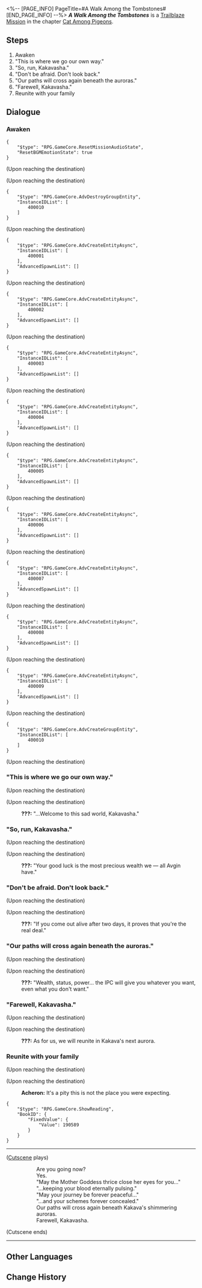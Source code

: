 <%-- [PAGE_INFO]
PageTitle=#A Walk Among the Tombstones#
[END_PAGE_INFO] --%>
{{Stub|Dialogue.}}
{{Mission Infobox
|id            = 1031901
|title         = 
|image         = <!--Mission A Walk Among the Tombstones.png-->
|type          = Trailblaze
|event_name    = 
|chapter       = Cat Among Pigeons
|requirements  = [[Trailblaze Mission]] ''[[A Walk Among the Tombstones]]'' completed
|summary       = <!--official mission summary from Fate's Atlas-->
|characters    = Acheron; Trailblazer
|startLocation = [[Penacony]] - [[Horizon of Existence]]
|world         = Penacony
|area          = Horizon of Existence
|prev          = 
|next          = 
|rewards       = Trailblaze EXP*900; Stellar Jade*110; Traveler's Guide*16; Flames Afar*1 { text = Flames Afar }; Kakavasha (Profile Picture)*1 { text = Kakavasha }; "Citizen Hanunue"*1 { text = "Citizen Hanunue" }; Credit*200,000
}}
'''''A Walk Among the Tombstones''''' is a [[Trailblaze Mission]] in the chapter [[Cat Among Pigeons]].

==Steps==
# Awaken
# "This is where we go our own way."
# "So, run, Kakavasha."
# "Don't be afraid. Don't look back."
# "Our paths will cross again beneath the auroras."
# "Farewell, Kakavasha."
# Reunite with your family

<!--
==Gameplay Notes==

--><!--
==Trial Character==

-->
==Dialogue==
{{Stub Dialogue}}

===Awaken{{subst:void|<!--103190102-->}}===
{{Mission Description|type=trailblaze|location=Horizon of Existence|You have reached your final end.<br />Bid your farewells to █████████ in your final moments. Try your best to...<br />...Die without regrets.}}
{{Dialogue Start}}
:{{tx}}
<pre>{
	"$type": "RPG.GameCore.ResetMissionAudioState",
	"ResetBGMEmotionState": true
}</pre>
;(Upon reaching the destination)

;(Upon reaching the destination)
<pre>{
	"$type": "RPG.GameCore.AdvDestroyGroupEntity",
	"InstanceIDList": [
		400010
	]
}</pre>

;(Upon reaching the destination)
<pre>{
	"$type": "RPG.GameCore.AdvCreateEntityAsync",
	"InstanceIDList": [
		400001
	],
	"AdvancedSpawnList": []
}</pre>

;(Upon reaching the destination)
<pre>{
	"$type": "RPG.GameCore.AdvCreateEntityAsync",
	"InstanceIDList": [
		400002
	],
	"AdvancedSpawnList": []
}</pre>

;(Upon reaching the destination)
<pre>{
	"$type": "RPG.GameCore.AdvCreateEntityAsync",
	"InstanceIDList": [
		400003
	],
	"AdvancedSpawnList": []
}</pre>

;(Upon reaching the destination)
<pre>{
	"$type": "RPG.GameCore.AdvCreateEntityAsync",
	"InstanceIDList": [
		400004
	],
	"AdvancedSpawnList": []
}</pre>

;(Upon reaching the destination)
<pre>{
	"$type": "RPG.GameCore.AdvCreateEntityAsync",
	"InstanceIDList": [
		400005
	],
	"AdvancedSpawnList": []
}</pre>

;(Upon reaching the destination)
<pre>{
	"$type": "RPG.GameCore.AdvCreateEntityAsync",
	"InstanceIDList": [
		400006
	],
	"AdvancedSpawnList": []
}</pre>

;(Upon reaching the destination)
<pre>{
	"$type": "RPG.GameCore.AdvCreateEntityAsync",
	"InstanceIDList": [
		400007
	],
	"AdvancedSpawnList": []
}</pre>

;(Upon reaching the destination)
<pre>{
	"$type": "RPG.GameCore.AdvCreateEntityAsync",
	"InstanceIDList": [
		400008
	],
	"AdvancedSpawnList": []
}</pre>

;(Upon reaching the destination)
<pre>{
	"$type": "RPG.GameCore.AdvCreateEntityAsync",
	"InstanceIDList": [
		400009
	],
	"AdvancedSpawnList": []
}</pre>

;(Upon reaching the destination)
<pre>{
	"$type": "RPG.GameCore.AdvCreateGroupEntity",
	"InstanceIDList": [
		400010
	]
}</pre>
;(Upon reaching the destination)
{{Dialogue End}}

==="This is where we go our own way."{{subst:void|<!--103190107-->}}===
{{Dialogue Start}}
;(Upon reaching the destination)

;(Upon reaching the destination)
:{{A|VO chapter3 15 spvo 101.ogg}} '''???:''' "...Welcome to this sad world, Kakavasha."
{{Dialogue End}}

==="So, run, Kakavasha."{{subst:void|<!--103190108-->}}===
{{Dialogue Start}}
;(Upon reaching the destination)

;(Upon reaching the destination)
:{{A|VO chapter3 15 spvo 102.ogg}} '''???:''' "Your good luck is the most precious wealth we &mdash; all Avgin have."
{{Dialogue End}}

==="Don't be afraid. Don't look back."{{subst:void|<!--103190109-->}}===
{{Dialogue Start}}
;(Upon reaching the destination)

;(Upon reaching the destination)
:{{A|VO chapter3 15 spvo 103.ogg}} '''???:''' "If you come out alive after two days, it proves that you're the real deal."
{{Dialogue End}}

==="Our paths will cross again beneath the auroras."{{subst:void|<!--103190110-->}}===
{{Dialogue Start}}
;(Upon reaching the destination)

;(Upon reaching the destination)
:{{A|VO chapter3 15 spvo 104.ogg}} '''???:''' "Wealth, status, power... the IPC will give you whatever you want, even what you don't want."
{{Dialogue End}}

==="Farewell, Kakavasha."{{subst:void|<!--103190111-->}}===
{{Dialogue Start}}
;(Upon reaching the destination)

;(Upon reaching the destination)
:{{A|VO chapter3 15 spvo 105.ogg}} '''???:''' As for us, we will reunite in Kakava's next aurora.
{{Dialogue End}}

===Reunite with your family{{subst:void|<!--103190103-->}}===
{{Mission Description|type=trailblaze|location=Horizon of Existence|update|Farewell, Kakavasha.}}
{{Dialogue Start}}
;(Upon reaching the destination)

;(Upon reaching the destination)
:{{A|VO chapter3 15 acheron 101.ogg}} '''Acheron:''' It's a pity this is not the place you were expecting.
:<!--5-second delay-->
:{{tx}}
:{{tx}}
<pre>{
	"$type": "RPG.GameCore.ShowReading",
	"BookID": {
		"FixedValue": {
			"Value": 190589
		}
	}
}</pre>
:{{tx}}
----
;([[#Gallery|Cutscene]] plays)
::Are you going now?
::Yes.
::"May the Mother Goddess thrice close her eyes for you..."
::"...keeping your blood eternally pulsing."
::"May your journey be forever peaceful..."
::"...and your schemes forever concealed."
::Our paths will cross again beneath Kakava's shimmering auroras.
::Farewell, Kakavasha.
;(Cutscene ends)
----
:{{tx}}
{{Dialogue End}}

==Other Languages==
{{Other Languages
|en   = A Walk Among the Tombstones
|zhs  = 行过死荫之地
|zht  = 行過死蔭之地
|ja   = 墓場を往く死の影
|ko   = 무덤으로 향하다
|es   = Un paseo por el reino de la muerte
|fr   = Promenade parmi les morts
|ru   = Прогулка среди могил
|th   = ฝ่าดินแดนแห่งความตาย
|vi   = Đi Qua Vùng Đất Chết
|de   = Grabspaziergang
|id   = Melintasi Tanah Kematian
|pt   = Um Passeio Entre as Lápides
}}

==Change History==
{{Change History|2.1}}
